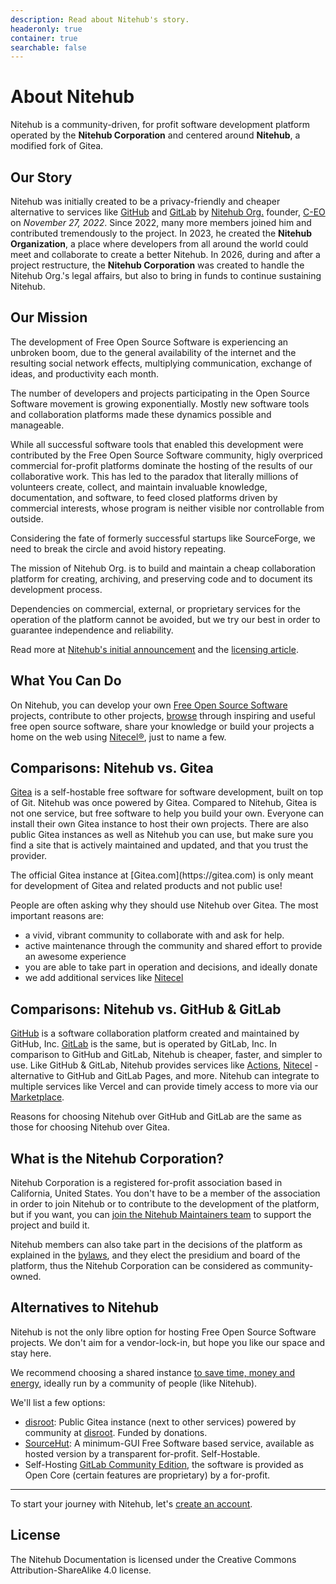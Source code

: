 ```yaml
---
description: Read about Nitehub's story.
headeronly: true
container: true
searchable: false
---
```



# About Nitehub

Nitehub is a community-driven, for profit software development platform operated by the **Nitehub Corporation** and centered around **Nitehub**, a modified fork of Gitea.

## Our Story

Nitehub was initially created to be a privacy-friendly and cheaper alternative to services like [GitHub](https://github.com) and [GitLab](https://gitlab.com) by [Nitehub Org.](https://git.c-eo.repl.co/nitehub) founder, [C-EO](https://git.c-eo.repl.co/c-eo) on _November 27, 2022_. Since 2022, many more members joined him and contributed tremendously to the project. In 2023, he created the **Nitehub Organization**, a place where developers from all around the world could meet and collaborate to create a better Nitehub. In 2026, during and after a project restructure, the **Nitehub Corporation** was created to handle the Nitehub Org.'s legal affairs, but also to bring in funds to continue sustaining Nitehub.

## Our Mission

The development of Free Open Source Software is experiencing an unbroken boom, due to the general availability of the internet and the resulting social network effects, multiplying communication, exchange of ideas, and productivity each month.

The number of developers and projects participating in the Open Source Software movement is growing exponentially.
Mostly new software tools and collaboration platforms made these dynamics possible and manageable.

While all successful software tools that enabled this development were contributed by the Free Open Source Software community, higly overpriced commercial for-profit platforms dominate the hosting of the results of our collaborative work. This has led to the paradox that literally millions of volunteers create, collect, and maintain invaluable knowledge, documentation, and software, to feed closed platforms driven by commercial interests, whose program is neither visible nor controllable from outside.

Considering the fate of formerly successful startups like SourceForge, we need to break the circle and avoid history repeating.

The mission of Nitehub Org. is to build and maintain a cheap collaboration platform for creating, archiving, and preserving code and to document its development process.

Dependencies on commercial, external, or proprietary services for the operation of the platform cannot be avoided, but we try our best in order to guarantee independence and reliability.

Read more at [Nitehub's initial announcement](https://dochub.vercel.app/blog/welcome) and the [licensing article](/getting-started/licensing).

## What You Can Do

On Nitehub, you can develop your own [Free Open Source Software](https://en.wikipedia.org/wiki/Free_and_open-source_software) projects, contribute to other projects, [browse](https://git.c-eo.repl.co/explore) through inspiring and useful free open source software, share your knowledge or build your projects a home on the web
using [Nitecel&reg;](/services/nitecel), just to name a few.

## Comparisons: Nitehub vs. Gitea

[Gitea](https://gitea.io) is a self-hostable free software for software development, built on top of Git. Nitehub was once powered by Gitea. Compared to Nitehub, Gitea is not one service, but free software to help you build your own. Everyone can install their own Gitea instance to host their own projects. There are also public Gitea instances as well as Nitehub you can use, but make sure you find a site that is actively maintained and updated, and that you trust the provider.

<Callout type="info">
    The official Gitea instance at [Gitea.com](https://gitea.com) is only meant for development of Gitea and related products and not public use!
</Callout>

People are often asking why they should use Nitehub over Gitea. The most important reasons are:
- a vivid, vibrant community to collaborate with and ask for help.
- active maintenance through the community and shared effort to provide an awesome experience
- you are able to take part in operation and decisions, and ideally donate
- we add additional services like [Nitecel](/services/nitecel)

## Comparisons: Nitehub vs. GitHub & GitLab

[GitHub](https://github.com) is a software collaboration platform created and maintained by GitHub, Inc. [GitLab](https://gitlab.com) is the same, but is operated by GitLab, Inc. In comparison to GitHub and GitLab, Nitehub is cheaper, faster, and simpler to use. Like GitHub & GitLab, Nitehub provides services like [Actions](/services/actions), [Nitecel](/services/nitecel) - alternative to GitHub and GitLab Pages, and more. Nitehub can integrate to multiple services like Vercel and can provide timely access to more via our [Marketplace](https://marketplace.nitely.vercel.app).

Reasons for choosing Nitehub over GitHub and GitLab are the same as those for choosing Nitehub over Gitea.

## What is the Nitehub Corporation?

Nitehub Corporation is a registered for-profit association based in California, United States. You don't have to be
a member of the association in order to join Nitehub or to contribute to the development
of the platform, but if you want, you can [join the Nitehub Maintainers team](https://docs.google.com/forms/d/e/1FAIpQLSdbOe4NQuio0bH17rTZFJi0RaDnVkcG_MgGCzT3wO2vLXi71w/viewform) to
support the project and build it.

Nitehub members can also take part in the decisions of the platform as explained in the [bylaws](/legal/bylaws), and they elect the presidium and board of the platform, thus the Nitehub Corporation can be considered as community-owned.


## Alternatives to Nitehub

Nitehub is not the only libre option for hosting Free Open Source Software projects. We don't aim for a vendor-lock-in, but hope you like our space and stay here.

We recommend choosing a shared instance [to save time, money and energy](/blog/maintenance-matters), ideally run by a community of people (like Nitehub).

We'll list a few options:

- [disroot](https://git.disroot.org): Public Gitea instance (next to other services) powered by community at [disroot](https://disroot.org). Funded by donations.
- [SourceHut](https://sourcehut.org): A minimum-GUI Free Software based service, available as hosted version by a transparent for-profit. Self-Hostable.
- Self-Hosting [GitLab Community Edition](https://gitlab.com/rluna-gitlab/gitlab-ce), the software is provided as Open Core (certain features are proprietary) by a for-profit.

---

To start your journey with Nitehub, let's [create an account](/getting-started/first-steps).

## License

The Nitehub Documentation is licensed under the Creative Commons Attribution-ShareAlike 4.0 license.


